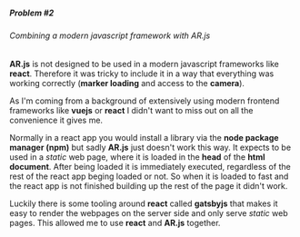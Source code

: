##### Problem #2

###### Combining a modern javascript framework with *AR.js*

**AR.js** is not designed to be used in a modern javascript frameworks like **react**.
Therefore it was tricky to include it in a way that everything was working correctly (**marker loading** and access to the **camera**).

As I'm coming from a background of extensively using modern frontend frameworks like **vuejs** or
**react** I didn't want to miss out on all the convenience it gives me.

Normally in a react app you would install a library via the **node package manager (npm)** but sadly
**AR.js** just doesn't work this way. It expects to be used in a *static* web page, where it is
loaded in the **head** of the **html document**. After being loaded it is immediately executed,
regardless of the rest of the react app beging loaded or not. So when it is loaded to fast and the
react app is not finished building up the rest of the page it didn't work.

Luckily there is some tooling around **react** called **gatsbyjs** that makes it easy to render the
webpages on the server side and only serve *static* web pages.
This allowed me to use **react** and **AR.js** together.
